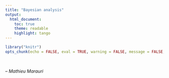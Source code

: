 ```yaml
---
title: "Bayesian analysis"
output: 
  html_document:
    toc: true
    theme: readable
    highlight: tango
---
```


```r
library("knitr")
opts_chunk(echo = FALSE, eval = TRUE, warning = FALSE, message = FALSE, cache = FALSE, fig.align = 'center', dpi = 300, out.width = '75%')
```



<br>

<cite> -- Mathieu Marauri</cite>